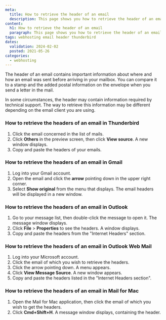 ```yaml
---
meta:
  title: How to retrieve the header of an email
  description: This page shows you how to retrieve the header of an email
content:
  h1: How to retrieve the header of an email
  paragraph: This page shows you how to retrieve the header of an email
tags: webhosting email header thunderbird 
dates:
  validation: 2024-02-02
  posted: 2021-05-26
categories:
  - webhosting
---
```


<Macro id="webhosting-online" />

The header of an email contains important information about where and how an email was sent before arriving in your mailbox. You can compare it to a stamp and the added postal information on the envelope when you send a letter in the mail.

In some circumstances, the header may contain information required by technical support. The way to retrieve this information may be different depending on the email client you are using.

### How to retrieve the headers of an email in Thunderbird

1. Click the email concerned in the list of mails.
2. Click **Others** in the preview screen, then click **View source**. A new window displays.
3. Copy and paste the headers of your emails.

### How to retrieve the headers of an email in Gmail

1. Log into your Gmail account.
2. Open the email and click the **arrow** pointing down in the upper right corner.
3. Select **Show original** from the menu that displays. The email headers will be displayed in a new window.

### How to retrieve the headers of an email in Outlook

1. Go to your message list, then double-click the message to open it. The message window displays.
2. Click **File** > **Properties** to see the headers. A window displays.
3. Copy and paste the headers from the "Internet Headers" section.

### How to retrieve the headers of an email in Outlook Web Mail

1. Log into your Microsoft account.
2. Click the email of which you wish to retrieve the headers.
3. Click the arrow pointing down. A menu appears.
4. Click **View Message Source**. A new window appears.
5. Copy and paste the headers listed in the "Internet Headers section".

### How to retrieve the headers of an email in Mail for Mac

1. Open the Mail for Mac application, then click the email of which you wish to get the headers.
2. Click **Cmd+Shift+H**. A message window displays, containing the header.


